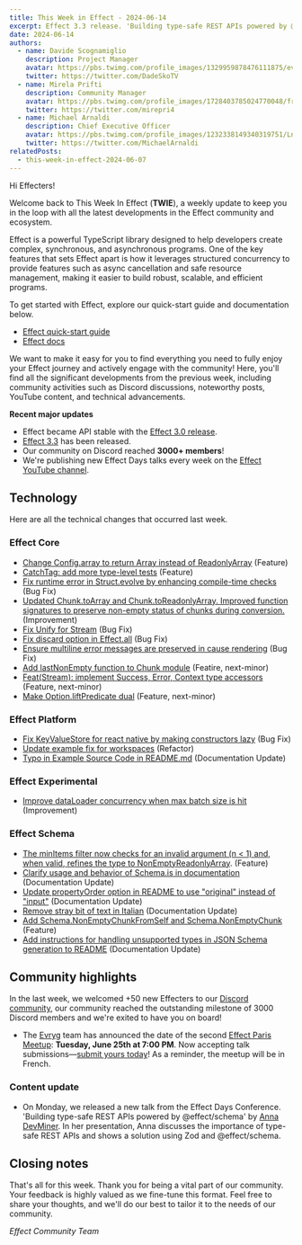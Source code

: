 ```yaml
---
title: This Week in Effect - 2024-06-14
excerpt: Effect 3.3 release. 'Building type-safe REST APIs powered by @effect/schema' by Anna DevMiner.
date: 2024-06-14
authors:
  - name: Davide Scognamiglio
    description: Project Manager
    avatar: https://pbs.twimg.com/profile_images/1329959878476111875/evHG8VX6_400x400.jpg
    twitter: https://twitter.com/DadeSkoTV
  - name: Mirela Prifti
    description: Community Manager
    avatar: https://pbs.twimg.com/profile_images/1728403785024770048/frKphayT_400x400.jpg
    twitter: https://twitter.com/mirepri4
  - name: Michael Arnaldi
    description: Chief Executive Officer
    avatar: https://pbs.twimg.com/profile_images/1232338149340319751/Ln9nNWyk_400x400.jpg
    twitter: https://twitter.com/MichaelArnaldi
relatedPosts:
  - this-week-in-effect-2024-06-07
---
```


Hi Effecters! 

Welcome back to This Week In Effect (**TWIE**), a weekly update to keep you in the loop with all the latest developments in the Effect community and ecosystem.

Effect is a powerful TypeScript library designed to help developers create complex, synchronous, and asynchronous programs. One of the key features that sets Effect apart is how it leverages structured concurrency to provide features such as async cancellation and safe resource management, making it easier to build robust, scalable, and efficient programs.

To get started with Effect, explore our quick-start guide and documentation below.

- [Effect quick-start guide](/docs/quickstart)
- [Effect docs](/docs/introduction)

We want to make it easy for you to find everything you need to fully enjoy your Effect journey and actively engage with the community! Here, you'll find all the significant developments from the previous week, including community activities such as Discord discussions, noteworthy posts, YouTube content, and technical advancements.

**Recent major updates**

- Effect became API stable with the [Effect 3.0 release](https://effect.website/blog/effect-3.0).
- [Effect 3.3](https://effect.website/blog/effect-3.3) has been released.
- Our community on Discord reached **3000+ members**!
- We're publishing new Effect Days talks every week on the [Effect YouTube channel](https://www.youtube.com/@effect-ts).


## Technology

Here are all the technical changes that occurred last week.

### Effect Core
+ [Change Config.array to return Array instead of ReadonlyArray](https://github.com/Effect-TS/effect/pull/2952) (Feature)
+ [CatchTag: add more type-level tests](https://github.com/Effect-TS/effect/pull/2962) (Feature)
+ [Fix runtime error in Struct.evolve by enhancing compile-time checks](https://github.com/Effect-TS/effect/pull/2954) (Bug Fix)
+ [Updated Chunk.toArray and Chunk.toReadonlyArray. Improved function signatures to preserve non-empty status of chunks during conversion.](https://github.com/Effect-TS/effect/pull/2970) (Improvement)
+ [Fix Unify for Stream](https://github.com/Effect-TS/effect/pull/2917) (Bug Fix)
+ [Fix discard option in Effect.all](https://github.com/Effect-TS/effect/pull/2977) (Bug Fix)
+ [Ensure multiline error messages are preserved in cause rendering](https://github.com/Effect-TS/effect/pull/2981) (Bug Fix)
+ [Add lastNonEmpty function to Chunk module](https://github.com/Effect-TS/effect/pull/2951) (Featire, next-minor)
+ [Feat(Stream): implement Success, Error, Context type accessors](https://github.com/Effect-TS/effect/pull/2959) (Feature, next-minor)
+ [Make Option.liftPredicate dual](https://github.com/Effect-TS/effect/pull/2957) (Feature, next-minor)

### Effect Platform
+ [Fix KeyValueStore for react native by making constructors lazy](https://github.com/Effect-TS/effect/pull/2966) (Bug Fix)
+ [Update example fix for workspaces](https://github.com/Effect-TS/effect/pull/2963) (Refactor)
+ [Typo in Example Source Code in README.md](https://github.com/Effect-TS/effect/pull/2983) (Documentation Update)

### Effect Experimental
+ [Improve dataLoader concurrency when max batch size is hit](https://github.com/Effect-TS/effect/pull/2980) (Improvement)

### Effect Schema
+ [The minItems filter now checks for an invalid argument (n < 1) and, when valid, refines the type to NonEmptyReadonlyArray<A>.](https://github.com/Effect-TS/effect/pull/2955) (Feature)
+ [Clarify usage and behavior of Schema.is in documentation](https://github.com/Effect-TS/effect/pull/2960) (Documentation Update)
+ [Update propertyOrder option in README to use "original" instead of "input"](https://github.com/Effect-TS/effect/pull/2964) (Documentation Update)
+ [Remove stray bit of text in Italian](https://github.com/Effect-TS/effect/pull/2969) (Documentation Update)
+ [Add Schema.NonEmptyChunkFromSelf and Schema.NonEmptyChunk](https://github.com/Effect-TS/effect/pull/2971) (Feature)
+ [Add instructions for handling unsupported types in JSON Schema generation to README](https://github.com/Effect-TS/effect/pull/2984) (Documentation Update)


## Community highlights

In the last week, we welcomed +50 new Effecters to our [Discord community](https://discord.gg/effect-ts), our community reached the outstanding milestone of 3000 Discord members and we're exited to have you on board! 


+ The [Evryg](https://www.evryg.com) team has announced the date of the second [Effect Paris Meetup](https://www.meetup.com/effect-paris/#): **Tuesday, June 25th at 7:00 PM**. Now accepting talk submissions—[submit yours today](https://github.com/evryg-org/effect-paris/issues/new?template=talk.yml)! As a reminder, the meetup will be in French.
<Tweet id="1793661086291710258" />

### Content update

+ On Monday, we released a new talk from the Effect Days Conference. 'Building type-safe REST APIs powered by @effect/schema' by [Anna DevMiner](https://x.com/TheDevMinerTV). In her presentation, Anna discusses the importance of type-safe REST APIs and shows a solution using Zod and @effect/schema.
<YouTube url="https://www.youtube.com/embed/TUQbLqmO0_M?si=-AVcGsFt1kp6bsfX" />


## Closing notes

That's all for this week. Thank you for being a vital part of our community. Your feedback is highly valued as we fine-tune this format. Feel free to share your thoughts, and we'll do our best to tailor it to the needs of our community.

_Effect Community Team_
